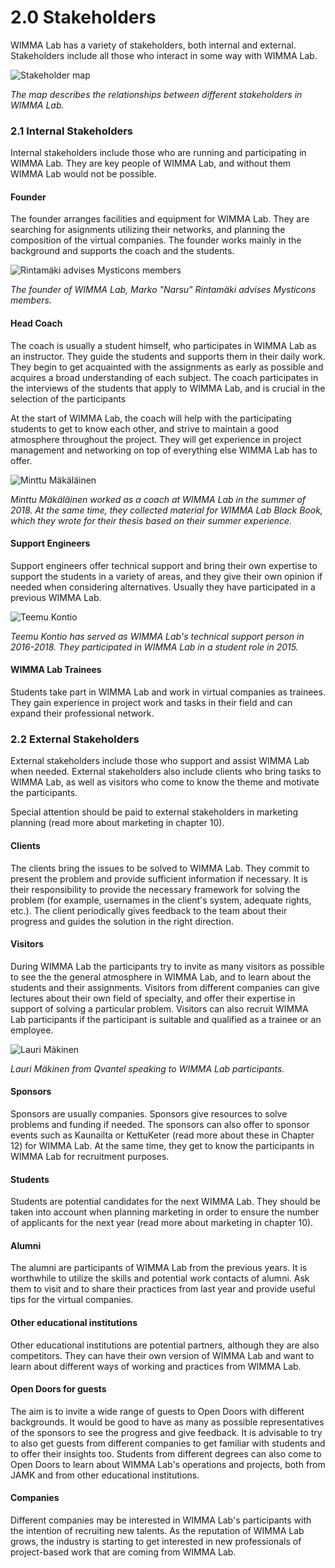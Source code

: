 # 2.0 Stakeholders
WIMMA Lab has a variety of stakeholders, both internal and external. Stakeholders include all those who interact in some way with WIMMA Lab.

<Image src="/assets/Black-Book-Images/image004.jpg" alt="Stakeholder map" width={750} height={520} priority />  

*The map describes the relationships between different stakeholders in WIMMA Lab.*

### 2.1 Internal Stakeholders
Internal stakeholders include those who are running and participating in WIMMA Lab. They are key people of WIMMA Lab, and without them WIMMA Lab would not be possible.

#### Founder
The founder arranges facilities and equipment for WIMMA Lab. They are searching for asignments utilizing their networks, and planning the composition of the virtual companies. The founder works mainly in the background and supports the coach and the students.

<Image src="/assets/Black-Book-Images/image005.jpg" alt="Rintamäki advises Mysticons members" width={750} height={540} priority />  

*The founder of WIMMA Lab, Marko "Narsu" Rintamäki advises Mysticons members.*

#### Head Coach
The coach is usually a student himself, who participates in WIMMA Lab as an instructor. They guide the students and supports them in their daily work. They begin to get acquainted with the assignments as early as possible and acquires a broad understanding of each subject. The coach participates in the interviews of the students that apply to WIMMA Lab, and is crucial in the selection of the participants

At the start of WIMMA Lab, the coach will help with the participating students to get to know each other, and strive to maintain a good atmosphere throughout the project. They will get experience in project management and networking on top of everything else WIMMA Lab has to offer.

<Image src="/assets/Black-Book-Images/image006.jpg" alt="Minttu Mäkäläinen" width={750} height={500} priority />  

*Minttu Mäkäläinen worked as a coach at WIMMA Lab in the summer of 2018. At the same time, they collected material for WIMMA Lab Black Book, which they wrote for their thesis based on their summer experience.*

#### Support Engineers
Support engineers offer technical support and bring their own expertise to support the students in a variety of areas, and they give their own opinion if needed when considering alternatives. Usually they have participated in a previous WIMMA Lab.

<Image src="/assets/Black-Book-Images/image007.jpg" alt="Teemu Kontio" width={750} height={550} priority />  

*Teemu Kontio has served as WIMMA Lab's technical support person in 2016-2018. They participated in WIMMA Lab in a student role in 2015.*

#### WIMMA Lab Trainees
Students take part in WIMMA Lab and work in virtual companies as trainees. They gain experience in project work and tasks in their field and can expand their professional network.

### 2.2 External Stakeholders
External stakeholders include those who support and assist WIMMA Lab when needed. External stakeholders also include clients who bring tasks to WIMMA Lab, as well as visitors who come to know the theme and motivate the participants.

Special attention should be paid to external stakeholders in marketing planning (read more about marketing in chapter 10).

#### Clients
The clients bring the issues to be solved to WIMMA Lab. They commit to present the problem and provide sufficient information if necessary. It is their responsibility to provide the necessary framework for solving the problem (for example, usernames in the client's system, adequate rights, etc.). The client periodically gives feedback to the team about their progress and guides the solution in the right direction.

#### Visitors
During WIMMA Lab the participants try to invite as many visitors as possible to see the the general atmosphere in WIMMA Lab, and to learn about the students and their assignments. Visitors from different companies can give lectures about their own field of specialty, and offer their expertise in support of solving a particular problem. Visitors can also recruit WIMMA Lab participants if the participant is suitable and qualified as a trainee or an employee.

<Image src="/assets/Black-Book-Images/image008.jpg" alt="Lauri Mäkinen" width={750} height={550} priority />  

*Lauri Mäkinen from Qvantel speaking to WIMMA Lab participants.*

#### Sponsors
Sponsors are usually companies. Sponsors give resources to solve problems and funding if needed. The sponsors can also offer to sponsor events such as Kaunailta or KettuKeter (read more about these in Chapter 12) for WIMMA Lab. At the same time, they get to know the participants in WIMMA Lab for recruitment purposes.

#### Students
Students are potential candidates for the next WIMMA Lab. They should be taken into account when planning marketing in order to ensure the number of applicants for the next year (read more about marketing in chapter 10).

#### Alumni
The alumni are participants of WIMMA Lab from the previous years. It is worthwhile to utilize the skills and potential work contacts of alumni. Ask them to visit and to share their practices from last year and provide useful tips for the virtual companies.

#### Other educational institutions
Other educational institutions are potential partners, although they are also competitors. They can have their own version of WIMMA Lab and want to learn about different ways of working and practices from WIMMA Lab.

#### Open Doors for guests
The aim is to invite a wide range of guests to Open Doors with different backgrounds. It would be good to have as many as possible representatives of the sponsors to see the progress and give feedback. It is advisable to try to also get guests from different companies to get familiar with students and to offer their insights too. Students from different degrees can also come to Open Doors to learn about WIMMA Lab's operations and projects, both from JAMK and from other educational institutions.

#### Companies
Different companies may be interested in WIMMA Lab's participants with the intention of recruiting new talents. As the reputation of WIMMA Lab grows, the industry is starting to get interested in new professionals of project-based work that are coming from WIMMA Lab.